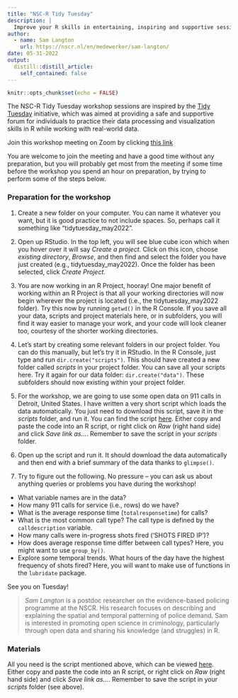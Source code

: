 ```yaml
---
title: "NSC-R Tidy Tuesday"
description: |
  Improve your R skills in entertaining, inspiring and supportive sessions moderated by your own colleagues.
author:
  - name: Sam Langton
    url: https://nscr.nl/en/medewerker/sam-langton/
date: 05-31-2022
output:
  distill::distill_article:
    self_contained: false
---
```



```r
knitr::opts_chunk$set(echo = FALSE)
```


The NSC-R Tidy Tuesday workshop sessions are inspired by the [Tidy Tuesday](https://www.tidytuesday.com/) initiative, which was aimed at providing a safe and supportive forum for individuals to practice their data processing and visualization skills in R while working with real-world data. 


Join this workshop meeting on Zoom by clicking [this link](https://us02web.zoom.us/j/83320826408?pwd=b2FTZENkUDRodEpqTnppd1NaYlBodz09)

You are welcome to join the meeting and have a good time without any preparation, but you will probably get most from the meeting if some time before the workshop you spend an hour on preparation, by trying to perform some of the steps below.

### Preparation for the workshop

1.	Create a new folder on your computer. You can name it whatever you want, but it is good practice to not include spaces. So, perhaps call it something like "tidytuesday_may2022".

2. Open up RStudio. In the top left, you will see blue cube icon which when you hover over it will say _Create a project_. Click on this icon, choose _existing directory_, _Browse_, and then find and select the folder you have just created (e.g., tidytuesday_may2022). Once the folder has been selected, click _Create Project_.

3. You are now working in an R Project, hooray! One major benefit of working within an R Project is that all your working directories will now begin wherever the project is located (i.e., the tidytuesday_may2022 folder). Try this now by running `getwd()` in the R Console. If you save all your data, scripts and project materials here, or in subfolders, you will find it way easier to manage your work, and your code will look cleaner too, courtesy of the shorter working directories.

4. Let's start by creating some relevant folders in our project folder. You can do this manually, but let's try it in RStudio. In the R Console, just type and run `dir.create("scripts")`. This should have created a new folder called _scripts_ in your project folder. You can save all your scripts here. Try it again for our data folder: `dir.create("data")`. These subfolders should now existing within your project folder.

5. For the workshop, we are going to use some open data on 911 calls in Detroit, United States. I have written a very short script which loads the data automatically. You just need to download this script, save it in the _scripts_ folder, and run it. You can find the script [here](https://github.com/langtonhugh/nscr_graphics/blob/main/scripts/tidytuesday_start_31may2022.R). Either copy and paste the code into an R script, or right click on _Raw_ (right hand side) and click _Save link as..._. Remember to save the script in your _scripts_ folder.

6. Open up the script and run it. It should download the data automatically and then end with a brief summary of the data thanks to `glimpse()`.

7. Try to figure out the following. No pressure -- you can ask us about anything queries or problems you have during the workshop!
  - What variable names are in the data?
  - How many 911 calls for service (i.e., rows) do we have?
  - What is the average response time (`totalresponsetime`) for calls?
  - What is the most common call type? The call type is defined by the `calldescription` variable.
  - How many calls were in-progress shots fired ('SHOTS FIRED IP')?
  - How does average response time differ between call types? Here, you might want to use `group_by()`.
  - Explore some temporal trends. What hours of the day have the highest frequency of shots fired? Here, you will want to make use of functions in the `lubridate` package.

See you on Tuesday!

> *Sam Langton* is a postdoc researcher on the evidence-based policing programme at the NSCR. His research focuses on describing and explaining the spatial and temporal patterning of police demand. Sam is interested in promoting open science in criminology, particularly through open data and sharing his knowledge (and struggles) in R.

### Materials

All you need is the script mentioned above, which can be viewed [here](https://github.com/langtonhugh/nscr_graphics/blob/main/scripts/tidytuesday_start_31may2022.R). Either copy and paste the code into an R script, or right click on _Raw_ (right hand side) and click _Save link as..._. Remember to save the script in your _scripts_ folder (see above).